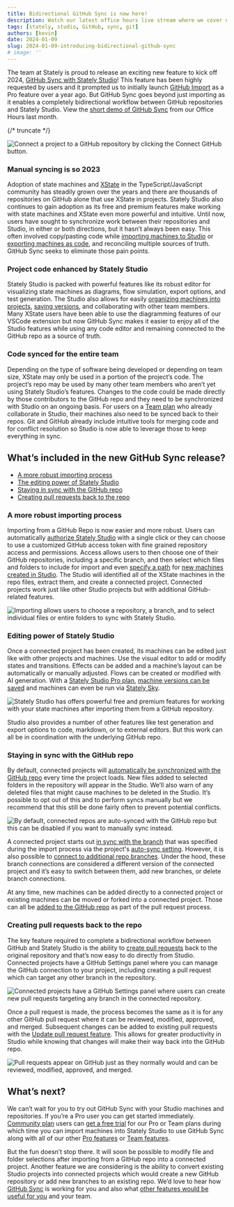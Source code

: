 ```yaml
---
title: Bidirectional GitHub Sync is now here!
description: Watch our latest office hours live stream where we cover new features including Stately Inspect, GitHub Sync, Sources, and our roadmap for 2024.
tags: [stately, studio, GitHub, sync, git]
authors: [kevin]
date: 2024-01-09
slug: 2024-01-09-introducing-bidirectional-github-sync
# image: ''
---
```


The team at Stately is proud to release an exciting new feature to kick off 2024, [GitHub Sync with Stately Studio](https://stately.ai/docs/import-from-github)! This feature has been highly requested by users and it prompted us to initially launch [GitHub Import](https://stately.ai/docs/import-from-github#sync-changes-to-machines-from-github) as a Pro feature over a year ago. But GitHub Sync goes beyond just importing as it enables a completely bidirectional workflow between GitHub repositories and Stately Studio. View the [short demo of GitHub Sync](https://www.youtube.com/watch?v=x-F1TPjz_lI&t=318s) from our Office Hours last month.

{/* truncate */}

![Connect a project to a GitHub repository by clicking the Connect GitHub button.](connect-github-button.png)

### Manual syncing is so 2023

Adoption of state machines and [XState](https://stately.ai/docs/xstate) in the TypeScript/JavaScript community has steadily grown over the years and there are thousands of repositories on GitHub alone that use XState in projects. Stately Studio also continues to gain adoption as its free and premium features make working with state machines and XState even more powerful and intuitive. Until now, users have sought to synchronize work between their repositories and Studio, in either or both directions, but it hasn’t always been easy. This often involved copy/pasting code while [importing machines to Studio](https://stately.ai/docs/import-from-code) or [exporting machines as code](https://stately.ai/docs/export-as-code), and reconciling multiple sources of truth. GitHub Sync seeks to eliminate those pain points.

### Project code enhanced by Stately Studio

Stately Studio is packed with powerful features like its robust editor for visualizing state machines as diagrams, flow simulation, export options, and test generation. The Studio also allows for easily [organizing machines into projects](https://stately.ai/docs/projects), [saving versions](https://stately.ai/docs/versions), and collaborating with other team members. Many XState users have been able to use the diagramming features of our VSCode extension but now GitHub Sync makes it easier to enjoy all of the Studio features while using any code editor and remaining connected to the GitHub repo as a source of truth.

### Code synced for the entire team

Depending on the type of software being developed or depending on team size, XState may only be used in a portion of the project’s code. The project’s repo may be used by many other team members who aren’t yet using Stately Studio’s features. Changes to the code could be made directly by those contributors to the GitHub repo and they need to be synchronized with Studio on an ongoing basis. For users on a [Team plan](https://stately.ai/docs/studio-team-plan) who already collaborate in Studio, their machines also need to be synced back to their repos. Git and GitHub already include intuitive tools for merging code and for conflict resolution so Studio is now able to leverage those to keep everything in sync.

## What’s included in the new GitHub Sync release?

- [A more robust importing process](#a-more-robust-importing-process)
- [The editing power of Stately Studio](#the-editing-power-of-stately-studio)
- [Staying in sync with the GitHub repo](#staying-in-sync-with-the-github-repo)
- [Creating pull requests back to the repo](#creating-pull-requests-back-to-the-repo)

### A more robust importing process

Importing from a GitHub Repo is now easier and more robust. Users can automatically [authorize Stately Studio](https://stately.ai/docs/import-from-github#sync-changes-to-machines-from-github) with a single click or they can choose to use a customized GitHub access token with fine grained repository access and permissions. Access allows users to then choose one of their GitHub repositories, including a specific branch, and then select which files and folders to include for import and even [specify a path](https://stately.ai/docs/import-from-github#sync-changes-to-machines-from-github) for [new machines created in Studio](https://stately.ai/docs/import-from-github#sync-changes-to-machines-from-github). The Studio will identified all of the XState machines in the repo files, extract them, and create a connected project. Connected projects work just like other Studio projects but with additional GitHub-related features.

![Importing allows users to choose a repository, a branch, and to select individual files or entire folders to sync with Stately Studio.](choose-files.png)

### Editing power of Stately Studio

Once a connected project has been created, its machines can be edited just like with other projects and machines. Use the visual editor to add or modify states and transitions. Effects can be added and a machine’s layout can be automatically or manually adjusted. Flows can be created or modified with AI generation. With a [Stately Studio Pro plan](https://stately.ai/docs/studio-pro-plan), [machine versions can be saved](https://stately.ai/docs/versions#save-a-version) and machines can even be run via [Stately Sky](https://stately.ai/docs/stately-sky-getting-started).

![Stately Studio has offers powerful free and premium features for working with your state machines after importing them from a GitHub repository.](premium-features.png)

Studio also provides a number of other features like test generation and export options to code, markdown, or to external editors. But this work can all be in coordination with the underlying GitHub repo.

### Staying in sync with the GitHub repo

By default, connected projects will [automatically be synchronized with the GitHub repo](https://stately.ai/docs/import-from-github#sync-changes-to-machines-from-github) every time the project loads. New files added to selected folders in the repository will appear in the Studio. We’ll also warn of any deleted files that might cause machines to be deleted in the Studio. It’s possible to opt out of this and to perform syncs manually but we recommend that this still be done fairly often to prevent potential conflicts.

![By default, connected repos are auto-synced with the GitHub repo but this can be disabled if you want to manually sync instead.](auto-sync.png)

A connected project starts out [in sync with the branch](https://stately.ai/docs/import-from-github#sync-changes-to-machines-from-github) that was specified during the import process via the project's [auto-sync setting](https://stately.ai/docs/import-from-github#auto-sync). However, it is also possible to [connect to additional repo branches](https://stately.ai/docs/import-from-github#sync-changes-to-machines-from-github). Under the hood, these branch connections are considered a different version of the connected project and it’s easy to switch between them, add new branches, or delete branch connections.

At any time, new machines can be added directly to a connected project or existing machines can be moved or forked into a connected project. Those can all be [added to the GitHub repo](https://stately.ai/docs/import-from-github#sync-new-machines-created-in-stately-studio) as part of the pull request process.

### Creating pull requests back to the repo

The key feature required to complete a bidirectional workflow between GitHub and Stately Studio is the ability to [create pull requests](https://stately.ai/docs/import-from-github#create-pull-request) back to the original repository and that’s now easy to do directly from Studio. Connected projects have a GitHub Settings panel where you can manage the GitHub connection to your project, including creating a pull request which can target any other branch in the repository.

![Connected projects have a GitHub Settings panel where users can create new pull requests targeting any branch in the connected repository.](pull-request-form.png)

Once a pull request is made, the process becomes the same as it is for any other GitHub pull request where it can be reviewed, modified, approved, and merged. Subsequent changes can be added to existing pull requests with the [Update pull request feature](https://stately.ai/docs/import-from-github#update-pull-request). This allows for greater productivity in Studio while knowing that changes will make their way back into the GitHub repo.

![Pull requests appear on GitHub just as they normally would and can be reviewed, modified, approved, and merged.](github-pull-request.png)

## What’s next?

We can’t wait for you to try out GitHub Sync with your Studio machines and repositories. If you’re a Pro user you can get started immediately. [Community plan](https://stately.ai/docs/studio-community-plan) users can [get a free trial](https://stately.ai/docs/upgrade) for our Pro or Team plans during which time you can import machines into Stately Studio to use GitHub Sync along with all of our other [Pro features](https://stately.ai/docs/studio-pro-plan) or [Team features](https://stately.ai/docs/studio-team-plan).

But the fun doesn’t stop there. It will soon be possible to modify file and folder selections after importing from a GitHub repo into a connected project. Another feature we are considering is the ability to convert existing Studio projects into connected projects which would create a new GitHub repository or add new branches to an existing repo. We’d love to hear how [GitHub Sync](https://stately.ai/docs/import-from-github) is working for you and also what [other features would be useful for you](https://github.com/statelyai/feedback/issues/new/choose) and your team.
